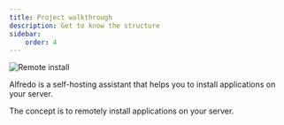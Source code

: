 ```yaml
---
title: Project walkthrough
description: Get to know the structure
sidebar:
    order: 4
---
```


![Remote install](../../../assets/Remote+install.png)

Alfredo is a self-hosting assistant that helps you to install applications on your server.

The concept is to remotely install applications on your server.


